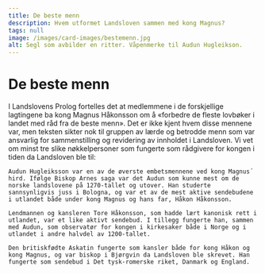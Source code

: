 ```yaml
---
title: De beste menn
description: Hvem utformet Landsloven sammen med kong Magnus?
tags: null
image: /images/card-images/bestemenn.jpg
alt: Segl som avbilder en ritter. Våpenmerke til Audun Hugleikson.
---
```



# De beste menn

<Container stil="initial side">
    I Landslovens Prolog fortelles det at medlemmene i de forskjellige lagtingene ba kong Magnus Håkonsson om å «forbedre de fleste lovbøker i landet med råd fra de beste menn». Det er ikke kjent hvem disse mennene var, men teksten sikter nok til gruppen av lærde og betrodde menn som var ansvarlig for sammenstilling og revidering av innholdet i Landsloven. Vi vet om minst tre slike nøkkelpersoner som fungerte som rådgivere for kongen i tiden da Landsloven ble til:

    Audun Hugleiksson var en av de øverste embetsmennene ved kong Magnus´ hird. Ifølge Biskop Arnes saga var det Audun som kunne mest om de norske landslovene på 1270-tallet og utover. Han studerte sannsynligvis juss i Bologna, og var et av de mest aktive sendebudene i utlandet både under kong Magnus og hans far, Håkon Håkonsson.

    Lendmannen og kansleren Tore Håkonsson, som hadde lært kanonisk rett i utlandet, var et like aktivt sendebud. I tillegg fungerte han, sammen med Audun, som observatør for kongen i kirkesaker både i Norge og i utlandet i andre halvdel av 1200-tallet.

    Den britiskfødte Askatin fungerte som kansler både for kong Håkon og kong Magnus, og var biskop i Bjørgvin da Landsloven ble skrevet. Han fungerte som sendebud i Det tysk-romerske riket, Danmark og England.
</Container>


<Figure
    image="/images/prologen/ingeborg.jpg"
    title="Ingeborg Eriksdatter kom fra Danmark hvorfra Magnus og hans beste menn også fikk inspirasjon til Landsloven."
    alt="Manuskriptilluminasjon som viser kongens og dronningens portretter innenfor de to delene av bokstaven M."
>
</Figure>
